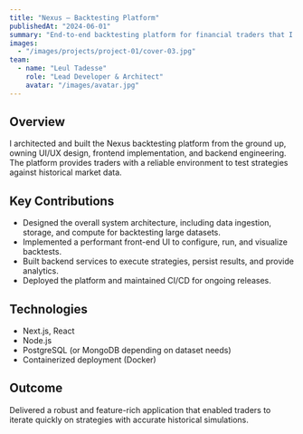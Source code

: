 ```yaml
---
title: "Nexus — Backtesting Platform"
publishedAt: "2024-06-01"
summary: "End-to-end backtesting platform for financial traders that I architected and shipped as sole developer."
images:
  - "/images/projects/project-01/cover-03.jpg"
team:
  - name: "Leul Tadesse"
    role: "Lead Developer & Architect"
    avatar: "/images/avatar.jpg"
---
```


## Overview

I architected and built the Nexus backtesting platform from the ground up, owning UI/UX design, frontend implementation, and backend engineering. The platform provides traders with a reliable environment to test strategies against historical market data.

## Key Contributions

- Designed the overall system architecture, including data ingestion, storage, and compute for backtesting large datasets.
- Implemented a performant front-end UI to configure, run, and visualize backtests.
- Built backend services to execute strategies, persist results, and provide analytics.
- Deployed the platform and maintained CI/CD for ongoing releases.

## Technologies

- Next.js, React
- Node.js
- PostgreSQL (or MongoDB depending on dataset needs)
- Containerized deployment (Docker)

## Outcome

Delivered a robust and feature-rich application that enabled traders to iterate quickly on strategies with accurate historical simulations.
